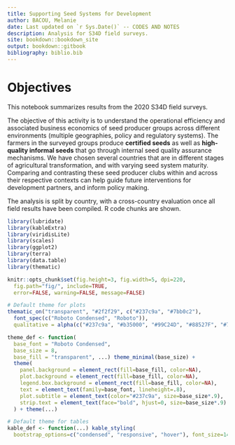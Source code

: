 ```yaml
---
title: Supporting Seed Systems for Development
author: BACOU, Melanie
date: Last updated on `r Sys.Date()` -- CODES AND NOTES
description: Analysis for S34D field surveys.
site: bookdown::bookdown_site
output: bookdown::gitbook
bibliography: biblio.bib
---
```


# Objectives

This notebook summarizes results from the 2020 S34D field surveys. 

The objective of this activity is to understand the operational efficiency and associated business economics of seed producer groups across different environments (multiple geographies, policy and regulatory systems). The farmers in the surveyed groups produce **certified seeds** as well as **high-quality informal seeds** that go through internal seed quality assurance mechanisms. We have chosen several countries that are in different stages of agricultural transformation, and with varying seed system maturity. Comparing and contrasting these seed producer clubs within and across their respective contexts can help guide future interventions for development partners, and inform policy making.

The analysis is split by country, with a cross-country evaluation once all field results have been compiled. R code chunks are shown.


```r

library(lubridate)
library(kableExtra)
library(viridisLite)
library(scales)
library(ggplot2)
library(terra)
library(data.table)
library(thematic)

knitr::opts_chunk$set(fig.height=3, fig.width=5, dpi=220, 
  fig.path="fig/", include=TRUE, 
  error=FALSE, warning=FALSE, message=FALSE)

# Default theme for plots
thematic_on("transparent", "#2f2f29", c("#237c9a", "#7bb0c2"),
  font_spec(c("Roboto Condensed", "Roboto")),
  qualitative = alpha(c("#237c9a", "#b35000", "#99C24D", "#88527F", "#7bb0c2"), .8))

theme_def <- function(
  base_font = "Roboto Condensed",
  base_size = 8, 
  base_fill = "transparent", ...) theme_minimal(base_size) +
  theme(
    panel.background = element_rect(fill=base_fill, color=NA),
    plot.background = element_rect(fill=base_fill, color=NA),
    legend.box.background = element_rect(fill=base_fill, color=NA),
    text = element_text(family=base_font, lineheight=.8),
    plot.subtitle = element_text(color="#237c9a", size=base_size*.9),
    strip.text = element_text(face="bold", hjust=0, size=base_size*.9)
  ) + theme(...)

# Default theme for tables
kable_def <- function(...) kable_styling(
  bootstrap_options=c("condensed", "responsive", "hover"), font_size=14, ...)

```

